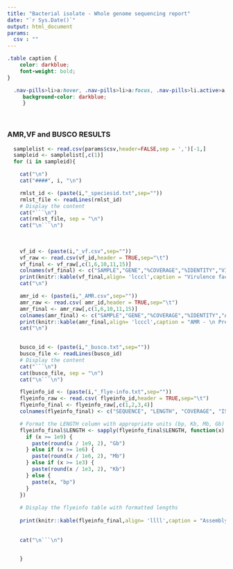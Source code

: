 ---
title: "Bacterial isolate - Whole genome sequencing report" 
date: "`r Sys.Date()`"
output: html_document
params:
  csv : ""
---
```{css, echo=FALSE}
.table caption {
    color: darkblue;
    font-weight: bold;
}
```
```{css, echo = FALSE}
  .nav-pills>li>a:hover, .nav-pills>li>a:focus, .nav-pills>li.active>a,     .nav-pills>li.active>a:hover, .nav-pills>li.active>a:focus{
     background-color: darkblue;
     }
```


<br>

### AMR,VF and BUSCO RESULTS {.tabset .tabset-pills}
```{r, results='asis',echo=FALSE}

  samplelist <- read.csv(params$csv,header=FALSE,sep = ',')[-1,]
  sampleid <- samplelist[,c(1)]
  for (i in sampleid){

    cat("\n")
    cat("####", i, "\n")

    rmlst_id <- (paste(i,"_speciesid.txt",sep=""))
    rmlst_file <- readLines(rmlst_id)
    # Display the content
    cat("```\n")
    cat(rmlst_file, sep = "\n")
    cat("\n```\n")
    
  
  
    vf_id <- (paste(i,"_vf.csv",sep=""))
    vf_raw <- read.csv(vf_id,header = TRUE,sep="\t")
    vf_final <- vf_raw[,c(1,6,10,11,15)]
    colnames(vf_final) <- c("SAMPLE","GENE","%COVERAGE","%IDENTITY","VIRULENCE FACTOR")
    print(knitr::kable(vf_final,align= 'lcccl',caption = "Virulence factors - \n Predicted based on https://doi.org/10.1186/s12866-016-0782-8 using abricate tool"))
    cat("\n")

    amr_id <- (paste(i,"_AMR.csv",sep=""))
    amr_raw <- read.csv( amr_id,header = TRUE,sep="\t")
    amr_final <- amr_raw[,c(1,6,10,11,15)]
    colnames(amr_final) <- c("SAMPLE","GENE","%COVERAGE","%IDENTITY","AMR GENE")
    print(knitr::kable(amr_final,align= 'lcccl',caption = "AMR - \n Predicted based using abricate tool and CARD database (https://card.mcmaster.ca/)"))
    cat("\n")

    
    busco_id <- (paste(i,"_busco.txt",sep=""))
    busco_file <- readLines(busco_id)
    # Display the content
    cat("```\n")
    cat(busco_file, sep = "\n")
    cat("\n```\n")

    flyeinfo_id <- (paste(i,"_flye-info.txt",sep=""))
    flyeinfo_raw <- read.csv( flyeinfo_id,header = TRUE,sep="\t")
    flyeinfo_final <- flyeinfo_raw[,c(1,2,3,4)]
    colnames(flyeinfo_final) <- c("SEQUENCE", "LENGTH", "COVERAGE", "IS_CIRCULAR")

    # Format the LENGTH column with appropriate units (bp, Kb, Mb, Gb)
    flyeinfo_final$LENGTH <- sapply(flyeinfo_final$LENGTH, function(x) {
      if (x >= 1e9) {
        paste(round(x / 1e9, 2), "Gb")
      } else if (x >= 1e6) {
        paste(round(x / 1e6, 2), "Mb")
      } else if (x >= 1e3) {
        paste(round(x / 1e3, 2), "Kb")
      } else {
        paste(x, "bp")
      }
    })
    
    # Display the flyeinfo table with formatted lengths
    
    print(knitr::kable(flyeinfo_final,align= 'llll',caption = "Assembly statistics - \n Generated using flye assembler within dragonflye (https://github.com/rpetit3/dragonflye)"))
  
    
    cat("\n```\n")


    }


```
<br>
